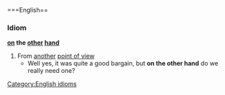 ===English==
===Idiom===
'''[[on]] the [[other]] [[hand]]'''
#From [[another]] [[point of view]]
#* Well yes, it was quite a good bargain, but '''on the other hand''' do we really need one?
[[Category:English idioms]]